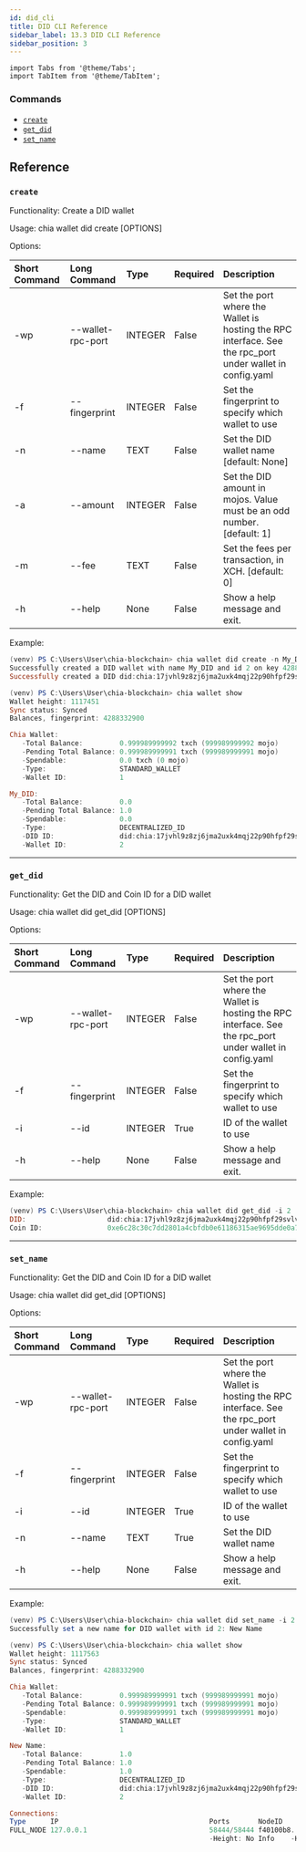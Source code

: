 ---
id: did_cli
title: DID CLI Reference
sidebar_label: 13.3 DID CLI Reference
sidebar_position: 3
---

```mdx-code-block
import Tabs from '@theme/Tabs';
import TabItem from '@theme/TabItem';
```

### Commands

* [`create`](#create)
* [`get_did`](#get_did)
* [`set_name`](#set_name)

## Reference

### `create`

Functionality: Create a DID wallet

Usage: chia wallet did create [OPTIONS]

Options:

| Short Command | Long Command      | Type    | Required | Description |
|:--------------|:------------------|:--------|:---------|:------------|
| -wp           | --wallet-rpc-port | INTEGER | False    | Set the port where the Wallet is hosting the RPC interface. See the rpc_port under wallet in config.yaml |
| -f            | --fingerprint     | INTEGER | False    | Set the fingerprint to specify which wallet to use |
| -n            | --name            | TEXT    | False    | Set the DID wallet name [default: None] |
| -a            | --amount          | INTEGER | False    | Set the DID amount in mojos. Value must be an odd number.  [default: 1]
| -m            | --fee             | TEXT    | False    | Set the fees per transaction, in XCH. [default: 0] |
| -h            | --help            | None    | False    | Show a help message and exit. |

Example: 

```powershell
(venv) PS C:\Users\User\chia-blockchain> chia wallet did create -n My_DID
Successfully created a DID wallet with name My_DID and id 2 on key 4288332900
Successfully created a DID did:chia:17jvhl9z8zj6jma2uxk4mqj22p90hfpf29svlvlyalu8ksyefsvpql7f403 in the newly created DID wallet

(venv) PS C:\Users\User\chia-blockchain> chia wallet show
Wallet height: 1117451
Sync status: Synced
Balances, fingerprint: 4288332900

Chia Wallet:
   -Total Balance:         0.999989999992 txch (999989999992 mojo)
   -Pending Total Balance: 0.999989999991 txch (999989999991 mojo)
   -Spendable:             0.0 txch (0 mojo)
   -Type:                  STANDARD_WALLET
   -Wallet ID:             1

My_DID:
   -Total Balance:         0.0
   -Pending Total Balance: 1.0
   -Spendable:             0.0
   -Type:                  DECENTRALIZED_ID
   -DID ID:                did:chia:17jvhl9z8zj6jma2uxk4mqj22p90hfpf29svlvlyalu8ksyefsvpql7f403
   -Wallet ID:             2
```

---

### `get_did`

Functionality: Get the DID and Coin ID for a DID wallet

Usage: chia wallet did get_did [OPTIONS]

Options:

| Short Command | Long Command      | Type    | Required | Description |
|:--------------|:------------------|:--------|:---------|:------------|
| -wp           | --wallet-rpc-port | INTEGER | False    | Set the port where the Wallet is hosting the RPC interface. See the rpc_port under wallet in config.yaml |
| -f            | --fingerprint     | INTEGER | False    | Set the fingerprint to specify which wallet to use |
| -i            | --id              | INTEGER | True     | ID of the wallet to use |
| -h            | --help            | None    | False    | Show a help message and exit. |

Example: 

```powershell
(venv) PS C:\Users\User\chia-blockchain> chia wallet did get_did -i 2
DID:                    did:chia:17jvhl9z8zj6jma2uxk4mqj22p90hfpf29svlvlyalu8ksyefsvpql7f403
Coin ID:                0xe6c28c30c7dd2801a4cbfdb0e61186315ae9695dde0a75a6901c1394c3300db8
```
---

### `set_name`

Functionality: Get the DID and Coin ID for a DID wallet

Usage: chia wallet did get_did [OPTIONS]

Options:

| Short Command | Long Command      | Type    | Required | Description |
|:--------------|:------------------|:--------|:---------|:------------|
| -wp           | --wallet-rpc-port | INTEGER | False    | Set the port where the Wallet is hosting the RPC interface. See the rpc_port under wallet in config.yaml |
| -f            | --fingerprint     | INTEGER | False    | Set the fingerprint to specify which wallet to use |
| -i            | --id              | INTEGER | True     | ID of the wallet to use |
| -n            | --name            | TEXT    | True     | Set the DID wallet name |
| -h            | --help            | None    | False    | Show a help message and exit. |

Example: 

```powershell
(venv) PS C:\Users\User\chia-blockchain> chia wallet did set_name -i 2 -n "New Name"
Successfully set a new name for DID wallet with id 2: New Name

(venv) PS C:\Users\User\chia-blockchain> chia wallet show
Wallet height: 1117563
Sync status: Synced
Balances, fingerprint: 4288332900

Chia Wallet:
   -Total Balance:         0.999989999991 txch (999989999991 mojo)
   -Pending Total Balance: 0.999989999991 txch (999989999991 mojo)
   -Spendable:             0.999989999991 txch (999989999991 mojo)
   -Type:                  STANDARD_WALLET
   -Wallet ID:             1

New Name:
   -Total Balance:         1.0
   -Pending Total Balance: 1.0
   -Spendable:             1.0
   -Type:                  DECENTRALIZED_ID
   -DID ID:                did:chia:17jvhl9z8zj6jma2uxk4mqj22p90hfpf29svlvlyalu8ksyefsvpql7f403
   -Wallet ID:             2

Connections:
Type      IP                                     Ports       NodeID      Last Connect      MiB Up|Dwn
FULL_NODE 127.0.0.1                              58444/58444 f40100b8... Jun 15 12:22:02      0.0|1.7
                                                 -Height: No Info    -Hash: No Info    -Trusted: True
```